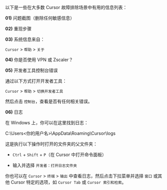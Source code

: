 以下是一些在大多数 Cursor 故障排除场景中有用的信息列表：

**01)** 问题截图（删除任何敏感信息）

**02)** 重现步骤

**03)** 系统信息来自：

`Cursor` > `帮助` > `关于`

**04)** 你是否使用 VPN 或 Zscaler？

**05)** 开发者工具控制台错误

通过以下方式打开开发者工具：

`Cursor` > `帮助` > `切换开发者工具`

然后点击 `控制台`，查看是否有任何相关错误。

**06)** 日志

在 Windows 上，你可以在这里找到日志：

C:\Users<你的用户名>\AppData\Roaming\Cursor\logs


这是执行以下操作时打开的文件夹的父文件夹：

- `Ctrl` + `Shift` + `P`（在 Cursor 中打开命令面板）

- 输入并选择 `开发者：打开日志文件夹`

你也可以在 `Cursor` > `终端` > `输出` 中查看日志，然后点击下拉菜单并选择 `窗口` 或其他 Cursor 特定的选项，如 `Cursor Tab` 或 `Cursor 索引和检索`。


